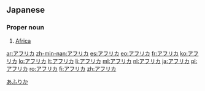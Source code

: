 ==Japanese==

===Proper noun===
{{ja-pos|ka|proper|hira=あふりか|rom=afurika|hidx=あふりか}}

# [[Africa]]

[[Category:ja:Continents|あふりか]]

[[ar:アフリカ]]
[[zh-min-nan:アフリカ]]
[[es:アフリカ]]
[[eo:アフリカ]]
[[fr:アフリカ]]
[[ko:アフリカ]]
[[lo:アフリカ]]
[[lt:アフリカ]]
[[li:アフリカ]]
[[ml:アフリカ]]
[[nl:アフリカ]]
[[ja:アフリカ]]
[[pl:アフリカ]]
[[ro:アフリカ]]
[[fi:アフリカ]]
[[zh:アフリカ]]